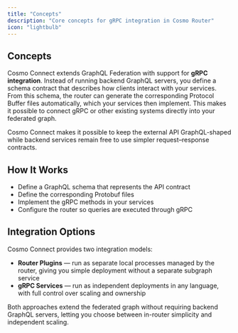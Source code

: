 ```yaml
---
title: "Concepts"
description: "Core concepts for gRPC integration in Cosmo Router"
icon: "lightbulb"
---
```


## Concepts

Cosmo Connect extends GraphQL Federation with support for **gRPC integration**.
Instead of running backend GraphQL servers, you define a schema contract that describes how clients interact with your services.
From this schema, the router can generate the corresponding Protocol Buffer files automatically, which your services then implement.
This makes it possible to connect gRPC or other existing systems directly into your federated graph.

Cosmo Connect makes it possible to keep the external API GraphQL-shaped while backend services remain free to use simpler request–response contracts.

## How It Works

- Define a GraphQL schema that represents the API contract  
- Define the corresponding Protobuf files 
- Implement the gRPC methods in your services  
- Configure the router so queries are executed through gRPC  

## Integration Options

Cosmo Connect provides two integration models:

- **Router Plugins** — run as separate local processes managed by the router, giving you simple deployment without a separate subgraph service
- **gRPC Services** — run as independent deployments in any language, with full control over scaling and ownership  

Both approaches extend the federated graph without requiring backend GraphQL servers, letting you choose between in-router simplicity and independent scaling.
